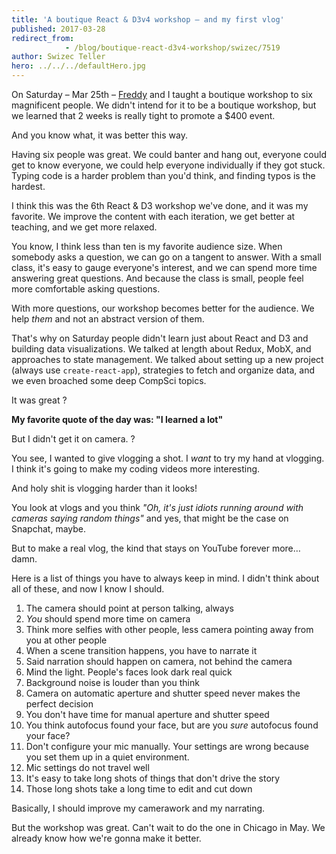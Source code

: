 ```yaml
---
title: 'A boutique React & D3v4 workshop – and my first vlog'
published: 2017-03-28
redirect_from: 
            - /blog/boutique-react-d3v4-workshop/swizec/7519
author: Swizec Teller
hero: ../../../defaultHero.jpg
---
```

On Saturday – Mar 25th – [Freddy](https://twitter.com/frangel85) and I taught a boutique workshop to six magnificent people. We didn't intend for it to be a boutique workshop, but we learned that 2 weeks is really tight to promote a $400 event.



And you know what, it was better this way.



Having six people was great. We could banter and hang out, everyone could get to know everyone, we could help everyone individually if they got stuck. Typing code is a harder problem than you'd think, and finding typos is the hardest.



I think this was the 6th React & D3 workshop we've done, and it was my favorite. We improve the content with each iteration, we get better at teaching, and we get more relaxed.



You know, I think less than ten is my favorite audience size. When somebody asks a question, we can go on a tangent to answer. With a small class, it's easy to gauge everyone's interest, and we can spend more time answering great questions. And because the class is small, people feel more comfortable asking questions.



With more questions, our workshop becomes better for the audience. We help _them_ and not an abstract version of them.



That's why on Saturday people didn't learn just about React and D3 and building data visualizations. We talked at length about Redux, MobX, and approaches to state management. We talked about setting up a new project (always use `create-react-app`), strategies to fetch and organize data, and we even broached some deep CompSci topics.



It was great ?



**My favorite quote of the day was: "I learned a lot"**



But I didn't get it on camera. ?



You see, I wanted to give vlogging a shot. I _want_ to try my hand at vlogging. I think it's going to make my coding videos more interesting.



And holy shit is vlogging harder than it looks!



You look at vlogs and you think _"Oh, it's just idiots running around with cameras saying random things"_ and yes, that might be the case on Snapchat, maybe.



But to make a real vlog, the kind that stays on YouTube forever more… damn.



Here is a list of things you have to always keep in mind. I didn't think about all of these, and now I know I should.



1. The camera should point at person talking, always
2. _You_ should spend more time on camera
3. Think more selfies with other people, less camera pointing away from you at other people
4. When a scene transition happens, you have to narrate it
5. Said narration should happen on camera, not behind the camera
6. Mind the light. People's faces look dark real quick
7. Background noise is louder than you think
8. Camera on automatic aperture and shutter speed never makes the perfect decision
9. You don't have time for manual aperture and shutter speed
10. You think autofocus found your face, but are you _sure_ autofocus found your face?
11. Don't configure your mic manually. Your settings are wrong because you set them up in a quiet environment.
12. Mic settings do not travel well
13. It's easy to take long shots of things that don't drive the story
14. Those long shots take a long time to edit and cut down



Basically, I should improve my camerawork and my narrating.



But the workshop was great. Can't wait to do the one in Chicago in May. We already know how we're gonna make it better.